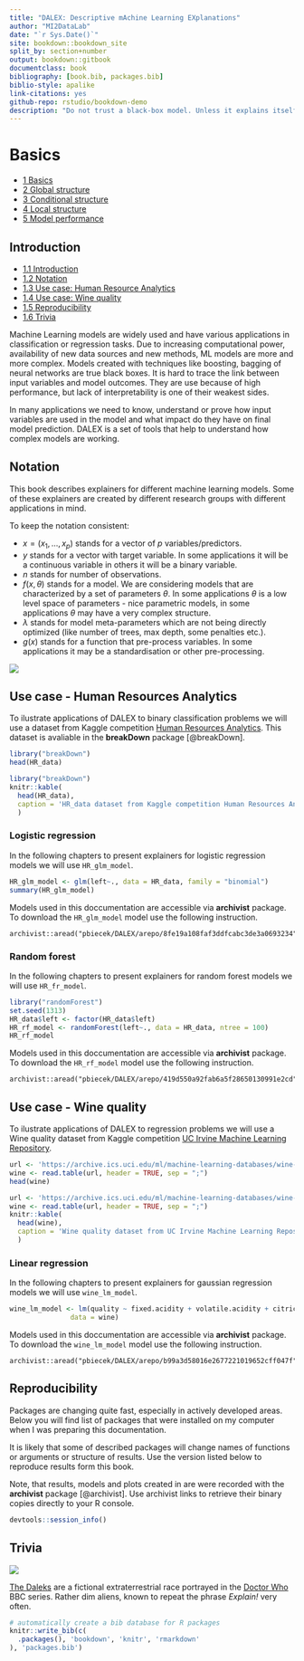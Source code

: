 ```yaml
--- 
title: "DALEX: Descriptive mAchine Learning EXplanations"
author: "MI2DataLab"
date: "`r Sys.Date()`"
site: bookdown::bookdown_site
split_by: section+number
output: bookdown::gitbook
documentclass: book
bibliography: [book.bib, packages.bib]
biblio-style: apalike
link-citations: yes
github-repo: rstudio/bookdown-demo
description: "Do not trust a black-box model. Unless it explains itself."
--- 
```


# Basics

* [1 Basics](1-1-introduction.html)
* [2 Global structure](2-global-structure.html)
* [3 Conditional structure](3-contitional-structure.html)
* [4 Local structure](4-local-structure.html)
* [5 Model performance](5-model-performance.html)

## Introduction

* [1.1 Introduction](1-1-introduction.html)
* [1.2 Notation](1-2-notation.html)
* [1.3 Use case: Human Resource Analytics](1-4-use-case-human-resources-analytics.html)
* [1.4 Use case: Wine quality](1-4-use-case-wine-quality.html)
* [1.5 Reproducibility](1-5-reproducibility.html)
* [1.6 Trivia](1-6-trivia.html)

Machine Learning models are widely used and have various applications in classification or regression tasks. Due to increasing computational power, availability of new data sources and new methods, ML models are more and more complex. Models created with techniques like boosting, bagging of neural networks are true black boxes. It is hard to trace the link between input variables and model outcomes. They are use because of high performance, but lack of interpretability is one of their weakest sides.

In many applications we need to know, understand or prove how input variables are used in the model and what impact do they have on final model prediction.
DALEX is a set of tools that help to understand how complex models are working.

## Notation

This book describes explainers for different machine learning models. Some of these explainers are created by different research groups with different applications in mind.

To keep the notation consistent:

- $x = (x_1, ..., x_p)$ stands for a vector of $p$ variables/predictors. 
- $y$ stands for a vector with target variable. In some applications it will be a continuous variable in others it will be a binary variable.
- $n$ stands for number of observations.
- $f(x, \theta)$ stands for a model. We are considering models that are characterized by a set of parameters $\theta$. In some applications $\theta$ is a low level space of parameters - nice parametric models, in some applications $\theta$ may have a very complex structure.
- $\lambda$ stands for model meta-parameters which are not being directly optimized (like number of trees, max depth, some penalties etc.).
- $g(x)$ stands for a function that pre-process variables. In some applications it may be a standardisation or other pre-processing. 


![](images/model01.jpg)


## Use case - Human Resources Analytics

To ilustrate applications of DALEX to binary classification problems we will use a dataset from Kaggle competition [Human Resources Analytics]( https://www.kaggle.com/ludobenistant/hr-analytics/data). This dataset is avaliable in the **breakDown** package [@breakDown].

```r
library("breakDown")
head(HR_data)
```

```r
library("breakDown")
knitr::kable(
  head(HR_data),
  caption = 'HR_data dataset from Kaggle competition Human Resources Analytics'
  )
```

### Logistic regression

In the following chapters to present explainers for logistic regression models we will use `HR_glm_model`.

```r
HR_glm_model <- glm(left~., data = HR_data, family = "binomial")
summary(HR_glm_model)
```

Models used in this doccumentation are accessible via **archivist** package. To download the `HR_glm_model` model use the following instruction. 
```
archivist::aread("pbiecek/DALEX/arepo/8fe19a108faf3ddfcabc3de3a0693234")
```

### Random forest

In the following chapters to present explainers for random forest models we will use `HR_fr_model`.

```r
library("randomForest")
set.seed(1313)
HR_data$left <- factor(HR_data$left)
HR_rf_model <- randomForest(left~., data = HR_data, ntree = 100)
HR_rf_model
```

Models used in this doccumentation are accessible via **archivist** package. To download the `HR_rf_model` model use the following instruction. 
```
archivist::aread("pbiecek/DALEX/arepo/419d550a92fab6a5f28650130991e2cd")
```


## Use case - Wine quality

To ilustrate applications of DALEX to regression problems we will use a Wine quality dataset from Kaggle competition [UC Irvine Machine Learning Repository](http://mlr.cs.umass.edu/ml/). 

```r
url <- 'https://archive.ics.uci.edu/ml/machine-learning-databases/wine-quality/winequality-white.csv'
wine <- read.table(url, header = TRUE, sep = ";")
head(wine)
```

```r
url <- 'https://archive.ics.uci.edu/ml/machine-learning-databases/wine-quality/winequality-white.csv'
wine <- read.table(url, header = TRUE, sep = ";")
knitr::kable(
  head(wine),
  caption = 'Wine quality dataset from UC Irvine Machine Learning Repository'
  )
```

### Linear regression

In the following chapters to present explainers for gaussian regression models we will use `wine_lm_model`.

```r
wine_lm_model <- lm(quality ~ fixed.acidity + volatile.acidity + citric.acid + residual.sugar + chlorides + free.sulfur.dioxide + total.sulfur.dioxide + density + pH + sulphates + alcohol,
               data = wine)
```

Models used in this doccumentation are accessible via **archivist** package. To download the `wine_lm_model` model use the following instruction. 
```
archivist::aread("pbiecek/DALEX/arepo/b99a3d58016e2677221019652cff047f")
```


## Reproducibility

Packages are changing quite fast, especially in actively developed areas. 
Below you will find list of packages that were installed on my computer when I was preparing this documentation.

It is likely that some of described packages will change names of functions or arguments or structure of results. Use the version listed below to reproduce results form this book.

Note, that results, models and plots created in are were recorded with the **archivist** package [@archivist]. Use archivist links to retrieve their binary copies directly to your R console.


```r
devtools::session_info()
```

## Trivia

![](images/dalex01small.jpg)

[The Daleks](https://en.wikipedia.org/wiki/Dalek) are a fictional extraterrestrial race portrayed in the [Doctor Who](https://en.wikipedia.org/wiki/Doctor_Who) BBC series. Rather dim aliens, known to repeat the phrase *Explain!* very often.

```r
# automatically create a bib database for R packages
knitr::write_bib(c(
  .packages(), 'bookdown', 'knitr', 'rmarkdown'
), 'packages.bib')
```


